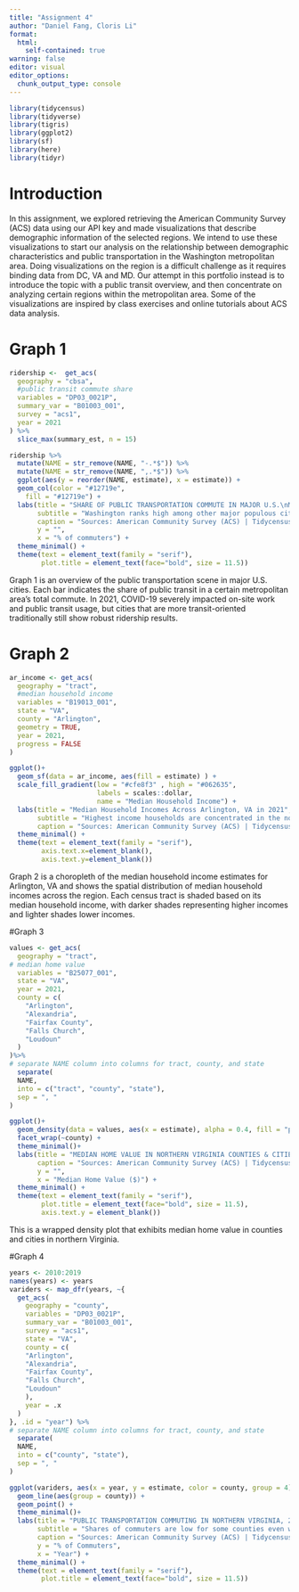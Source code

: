 ```yaml
---
title: "Assignment 4"
author: "Daniel Fang, Cloris Li"
format: 
  html:
    self-contained: true
warning: false
editor: visual
editor_options: 
  chunk_output_type: console
---
```


```r
library(tidycensus)
library(tidyverse)
library(tigris)
library(ggplot2)
library(sf)
library(here)
library(tidyr)
```

# Introduction

In this assignment, we explored retrieving the American Community Survey (ACS) data using our API key and made visualizations that describe demographic information of the selected regions. We intend to use these visualizations to start our analysis on the relationship between demographic characteristics and public transportation in the Washington metropolitan area. Doing visualizations on the region is a difficult challenge as it requires binding data from DC, VA and MD. Our attempt in this portfolio instead is to introduce the topic with a public transit overview, and then concentrate on analyzing certain regions within the metropolitan area. Some of the visualizations are inspired by class exercises and online tutorials about ACS data analysis. 

# Graph 1

```r
ridership <-  get_acs(
  geography = "cbsa",
  #public transit commute share
  variables = "DP03_0021P",
  summary_var = "B01003_001",
  survey = "acs1",
  year = 2021
) %>%
  slice_max(summary_est, n = 15)
```

```r
ridership %>%
  mutate(NAME = str_remove(NAME, "-.*$")) %>%
  mutate(NAME = str_remove(NAME, ",.*$")) %>%
  ggplot(aes(y = reorder(NAME, estimate), x = estimate)) + 
  geom_col(color = "#12719e",
    fill = "#12719e") +
  labs(title = "SHARE OF PUBLIC TRANSPORTATION COMMUTE IN MAJOR U.S.\nMETROPOLITAN AREAS IN 2021",
       subtitle = "Washington ranks high among other major populous cities.",
       caption = "Sources: American Community Survey (ACS) | Tidycensus R package",
       y = "",
       x = "% of commuters") + 
  theme_minimal() +
  theme(text = element_text(family = "serif"), 
        plot.title = element_text(face="bold", size = 11.5))
```

Graph 1 is an overview of the public transportation scene in major U.S. cities. Each bar indicates the share of public transit in a certain metropolitan area's total commute. In 2021, COVID-19 severely impacted on-site work and public transit usage, but cities that are more transit-oriented traditionally still show robust ridership results. 


# Graph 2

```r
ar_income <- get_acs(
  geography = "tract",
  #median household income
  variables = "B19013_001", 
  state = "VA", 
  county = "Arlington", 
  geometry = TRUE,
  year = 2021,
  progress = FALSE
)

ggplot()+
  geom_sf(data = ar_income, aes(fill = estimate) ) +
  scale_fill_gradient(low = "#cfe8f3" , high = "#062635",
                      labels = scales::dollar,
                      name = "Median Household Income") +
  labs(title = "Median Household Incomes Across Arlington, VA in 2021",
       subtitle = "Highest income households are concentrated in the north",
       caption = "Sources: American Community Survey (ACS) | Tidycensus R package") + 
  theme_minimal() +
  theme(text = element_text(family = "serif"),
        axis.text.x=element_blank(),
        axis.text.y=element_blank())
```

Graph 2 is a choropleth of the median household income estimates for Arlington, VA and shows the spatial distribution of median household incomes across the region. Each census tract is shaded based on its median household income, with darker shades representing higher incomes and lighter shades lower incomes.


#Graph 3

```r
values <- get_acs(
  geography = "tract",
# median home value
  variables = "B25077_001",
  state = "VA",
  year = 2021,
  county = c(
    "Arlington",
    "Alexandria",
    "Fairfax County",
    "Falls Church",
    "Loudoun"
  )
)%>%
# separate NAME column into columns for tract, county, and state
  separate(
  NAME,
  into = c("tract", "county", "state"),
  sep = ", "
)

```

```r
ggplot()+
  geom_density(data = values, aes(x = estimate), alpha = 0.4, fill = "purple") +
  facet_wrap(~county) +
  theme_minimal()+
  labs(title = "MEDIAN HOME VALUE IN NORTHERN VIRGINIA COUNTIES & CITIES",
       caption = "Sources: American Community Survey (ACS) | Tidycensus R package",
       y = "",
       x = "Median Home Value ($)") + 
  theme_minimal() +
  theme(text = element_text(family = "serif"), 
        plot.title = element_text(face="bold", size = 11.5),
        axis.text.y = element_blank())
```


This is a wrapped density plot that exhibits median home value in counties and cities in northern Virginia. 

#Graph 4

```r
years <- 2010:2019
names(years) <- years
variders <- map_dfr(years, ~{
  get_acs(
    geography = "county",
    variables = "DP03_0021P",
    summary_var = "B01003_001",
    survey = "acs1",
    state = "VA",
    county = c(
    "Arlington",
    "Alexandria",
    "Fairfax County",
    "Falls Church",
    "Loudoun"
    ),
    year = .x
  )
}, .id = "year") %>%
# separate NAME column into columns for tract, county, and state
  separate(
  NAME,
  into = c("county", "state"),
  sep = ", "
)
```



```r
ggplot(variders, aes(x = year, y = estimate, color = county, group = 4)) + 
  geom_line(aes(group = county)) +
  geom_point() +
  theme_minimal()+
  labs(title = "PUBLIC TRANSPORTATION COMMUTING IN NORTHERN VIRGINIA, 2010-2019",
       subtitle = "Shares of commuters are low for some counties even with the presence of metro rail lines",
       caption = "Sources: American Community Survey (ACS) | Tidycensus R package",
       y = "% of Commuters",
       x = "Year") + 
  theme_minimal() +
  theme(text = element_text(family = "serif"), 
        plot.title = element_text(face="bold", size = 11.5))
```


